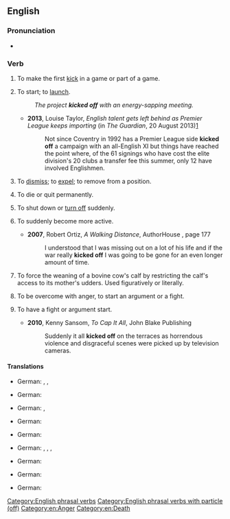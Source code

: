 {{also|kick-off|kickoff}}
==English==

===Pronunciation===
* {{audio|en|En-au-kick off.ogg|Audio (AU)}}

===Verb===
{{en-verb|*}}

# {{lb|en|ambitransitive}} To make the first [[kick]] in a game or part of a game.
#: {{ux|en|The players '''kick off''' for the third quarter and the clock starts.}}
# {{lb|en|ambitransitive|idiomatic}} To start; to [[launch]].
#: {{ux|en|Let's '''kick off''' this project with a planning meeting.}}
#: ''The project '''kicked off''' with an energy-sapping meeting.''
#* '''2013''', Louise Taylor, ''English talent gets left behind as Premier League keeps importing'' (in ''The Guardian'', 20 August 2013)[http://www.theguardian.com/football/blog/2013/aug/19/english-talent-premier-league-importing]
#*: Not since Coventry in 1992 has a Premier League side '''kicked off''' a campaign with an all-English XI but things have reached the point where, of the 61 signings who have cost the elite division's 20 clubs a transfer fee this summer, only 12 have involved Englishmen.
# {{lb|en|transitive}} To [[dismiss]]; to [[expel]]; to remove from a position.
#: {{ux|en|I got '''kicked off''' the team after a string of poor performances}}
# {{lb|en|intransitive|idiomatic|colloquial|euphemistic}} To die or quit permanently.
#: {{ux|en|It's a wonder that old dog hasn't '''kicked off''' yet.}}
# {{lb|en|intransitive|idiomatic}} To shut down or [[turn off]] suddenly.
#: {{ux|en|The washer was working fine until it '''kicked off''' in the middle of a cycle.}}
# {{lb|en|intransitive|idiomatic}} To suddenly become more active.
#: {{ux|en|The party '''kicked off''' when the third bottle of wine was opened.}}
#* '''2007''', Robert Ortiz, ''A Walking Distance'', AuthorHouse {{ISBN|9781434325600}}, page 177
#*: I understood that I was missing out on a lot of his life and if the war really '''kicked off''' I was going to be gone for an even longer amount of time.
# {{lb|en|transitive|US|idiomatic|ranching|slang}} To force the weaning of a bovine cow's calf by restricting the calf's access to its mother's udders. Used figuratively or literally.
#: {{ux|en|A week after we '''kicked off''' her calf that cow was still bawling.}}
# {{lb|en|intransitive|UK|idiomatic|colloquial}} To be overcome with anger, to start an argument or a fight.
#: {{ux|en|When she called him a drunk, it was the last straw. He just '''kicked off'''.}}
# {{lb|en|intransitive|UK|idiomatic|colloquial|impersonal}} To have a fight or argument start.
#: {{ux|en|It really '''kicked off''' in town when the team lost.}}
#* '''2010''', Kenny Sansom, ''To Cap It All'', John Blake Publishing {{ISBN|9781843586920}}
#*: Suddenly it all '''kicked off''' on the terraces as horrendous violence and disgraceful scenes were picked up by television cameras.

====Translations====
{{trans-top|to make the first kick in a game}}
* German: {{t+|de|anstoßen}}, {{t+|de|antreten}}, {{t+|de|anspielen}}
{{trans-mid}}
{{trans-bottom}}

{{trans-top|to start}}
* German: {{t+|de|anfangen}}
{{trans-mid}}
{{trans-bottom}}

{{trans-top|to dismiss}}
* German: {{t+|de|[[raus]][[werfen]]}}, {{t+|de|ausschließen}}
{{trans-mid}}
{{trans-bottom}}

{{trans-top|to die or quit}}
* German: {{t+|de|abtreten}}
{{trans-mid}}
{{trans-bottom}}

{{trans-top|to shut down suddenly}}
* German: {{t+|de|ausfallen}}
{{trans-mid}}
{{trans-bottom}}

{{trans-top|to suddenly become more active}}
* German: {{t+|de|abgehen}} {{qualifier|slang}}, {{t+|de|loslegen}} {{qualifier|coll.}}, {{t+|de|in [[Fahrt]] [[kommen]]}} {{qualifier|idiom}}, {{t+|de|ins [[Rollen]] [[kommen]]}} {{qualifier|idiom}}
{{trans-mid}}
{{trans-bottom}}

{{trans-top|restricting the calf's access to its mother's udders}}
* German: {{t+|de|absetzen}}
{{trans-mid}}
{{trans-bottom}}

{{trans-top|to be overcome with anger}}
* German: {{t+|de|ausrasten}}
{{trans-mid}}
{{trans-bottom}}

{{trans-top|to have a argument start}}
* German: {{t+|de|abgehen}}
{{trans-mid}}
{{trans-bottom}}

[[Category:English phrasal verbs]]
[[Category:English phrasal verbs with particle (off)]]
[[Category:en:Anger]]
[[Category:en:Death]]
